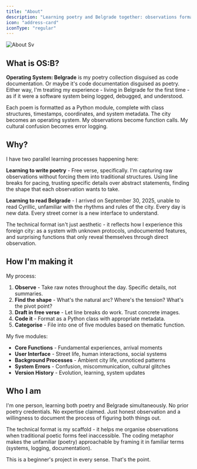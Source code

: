 ```yaml
---
title: "About"
description: "Learning poetry and Belgrade together: observations formatted as Python code, treating cultural experience as a system being logged and debugged."
icon: "address-card"
iconType: "regular"
---
```


![About Sv](/images/About.svg)

## What is OS:B?

**Operating System: Belgrade** is my poetry collection disguised as code documentation. Or maybe it's code documentation disguised as poetry. Either way, I'm treating my experience - living in Belgrade for the first time - as if it were a software system being logged, debugged, and understood.

Each poem is formatted as a Python module, complete with class structures, timestamps, coordinates, and system metadata. The city becomes an operating system. My observations become function calls. My cultural confusion becomes error logging.

## Why?

I have two parallel learning processes happening here:

**Learning to write poetry** - Free verse, specifically. I'm capturing raw observations without forcing them into traditional structures. Using line breaks for pacing, trusting specific details over abstract statements, finding the shape that each observation wants to take.

**Learning to read Belgrade** - I arrived on September 30, 2025, unable to read Cyrillic, unfamiliar with the rhythms and rules of the city. Every day is new data. Every street corner is a new interface to understand.

The technical format isn't just aesthetic - it reflects how I experience this foreign city: as a system with unknown protocols, undocumented features, and surprising functions that only reveal themselves through direct observation.

## How I'm making it

My process:

1. **Observe** - Take raw notes throughout the day. Specific details, not summaries.
2. **Find the shape** - What's the natural arc? Where's the tension? What's the pivot point?
3. **Draft in free verse** - Let line breaks do work. Trust concrete images.
4. **Code it** - Format as a Python class with appropriate metadata.
5. **Categorise** - File into one of five modules based on thematic function.

My five modules:

- **Core Functions** - Fundamental experiences, arrival moments
- **User Interface** - Street life, human interactions, social systems
- **Background Processes** - Ambient city life, unnoticed patterns
- **System Errors** - Confusion, miscommunication, cultural glitches
- **Version History** - Evolution, learning, system updates

## Who I am

I'm one person, learning both poetry and Belgrade simultaneously. No prior poetry credentials. No expertise claimed. Just honest observation and a willingness to document the process of figuring both things out.

The technical format is my scaffold - it helps me organise observations when traditional poetic forms feel inaccessible. The coding metaphor makes the unfamiliar (poetry) approachable by framing it in familiar terms (systems, logging, documentation).

This is a beginner's project in every sense. That's the point.